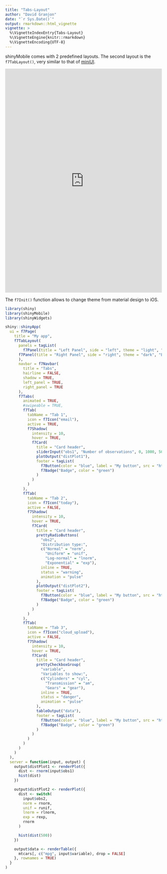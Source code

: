 ```yaml
---
title: "Tabs-Layout"
author: "David Granjon"
date: "`r Sys.Date()`"
output: rmarkdown::html_vignette
vignette: >
  %\VignetteIndexEntry{Tabs-Layout}
  %\VignetteEngine{knitr::rmarkdown}
  %\VignetteEncoding{UTF-8}
---
```


shinyMobile comes with 2 predefined layouts. The second layout is the `f7TabLayout()`,
very similar to that of [miniUI](https://github.com/rstudio/miniUI).

<div class="marvel-device iphone-x">
<div class="top-bar"></div>
<div class="sleep"></div>
<div class="bottom-bar"></div>
<div class="volume"></div>
<div class="overflow">
<div class="shadow shadow--tr"></div>
<div class="shadow shadow--tl"></div>
<div class="shadow shadow--br"></div>
<div class="shadow shadow--bl"></div>
</div>
<div class="inner-shadow"></div>
<div class="screen">
<iframe width="100%" src="https://dgranjon.shinyapps.io/miniUI2Tabs" allowfullscreen="" frameborder="0" scrolling="no" height="720px"></iframe>
</div>
</div>

The `f7Init()` function allows to change theme from material design to iOS.

```r
library(shiny)
library(shinyMobile)
library(shinyWidgets)

shiny::shinyApp(
  ui = f7Page(
    title = "My app",
    f7TabLayout(
      panels = tagList(
        f7Panel(title = "Left Panel", side = "left", theme = "light", "Blabla", effect = "cover"),
      f7Panel(title = "Right Panel", side = "right", theme = "dark", "Blabla", effect = "cover")
      ),
      navbar = f7Navbar(
        title = "Tabs",
        hairline = FALSE,
        shadow = TRUE,
        left_panel = TRUE,
        right_panel = TRUE
      ),
      f7Tabs(
        animated = TRUE,
        #swipeable = TRUE,
        f7Tab(
          tabName = "Tab 1",
          icon = f7Icon("email"),
          active = TRUE,
          f7Shadow(
            intensity = 10,
            hover = TRUE,
            f7Card(
              title = "Card header",
              sliderInput("obs1", "Number of observations", 0, 1000, 500),
              plotOutput("distPlot1"),
              footer = tagList(
                f7Button(color = "blue", label = "My button", src = "https://www.google.com"),
                f7Badge("Badge", color = "green")
              )
            )
          )
        ),
        f7Tab(
          tabName = "Tab 2",
          icon = f7Icon("today"),
          active = FALSE,
          f7Shadow(
            intensity = 10,
            hover = TRUE,
            f7Card(
              title = "Card header",
              prettyRadioButtons(
                "obs2",
                "Distribution type:",
                c("Normal" = "norm",
                  "Uniform" = "unif",
                  "Log-normal" = "lnorm",
                  "Exponential" = "exp"),
                inline = TRUE,
                status = "warning",
                animation = "pulse"
              ),
              plotOutput("distPlot2"),
              footer = tagList(
                f7Button(color = "blue", label = "My button", src = "https://www.google.com"),
                f7Badge("Badge", color = "green")
              )
            )
          )
        ),
        f7Tab(
          tabName = "Tab 3",
          icon = f7Icon("cloud_upload"),
          active = FALSE,
          f7Shadow(
            intensity = 10,
            hover = TRUE,
            f7Card(
              title = "Card header",
              prettyCheckboxGroup(
                "variable",
                "Variables to show:",
                c("Cylinders" = "cyl",
                  "Transmission" = "am",
                  "Gears" = "gear"),
                inline = TRUE,
                status = "danger",
                animation = "pulse"
              ),
              tableOutput("data"),
              footer = tagList(
                f7Button(color = "blue", label = "My button", src = "https://www.google.com"),
                f7Badge("Badge", color = "green")
              )
            )
          )
        )
      )
    )
  ),
  server = function(input, output) {
    output$distPlot1 <- renderPlot({
      dist <- rnorm(input$obs1)
      hist(dist)
    })

    output$distPlot2 <- renderPlot({
      dist <- switch(
        input$obs2,
        norm = rnorm,
        unif = runif,
        lnorm = rlnorm,
        exp = rexp,
        rnorm
      )

      hist(dist(500))
    })

    output$data <- renderTable({
      mtcars[, c("mpg", input$variable), drop = FALSE]
    }, rownames = TRUE)
  }
)
```
